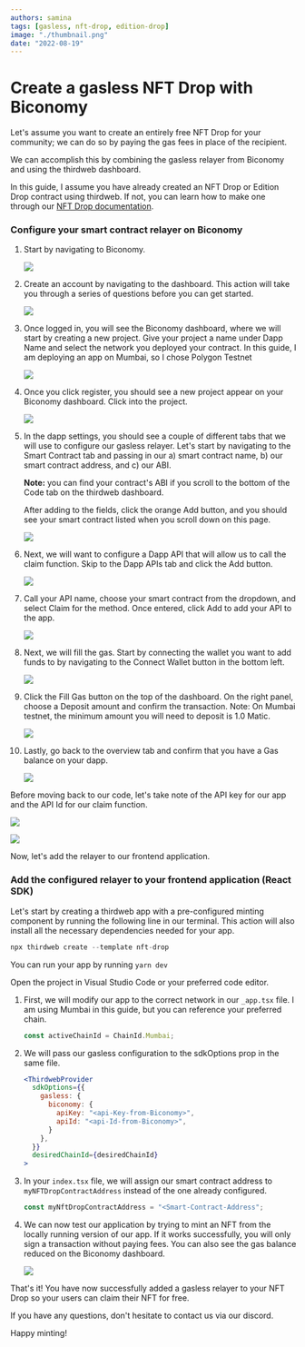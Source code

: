 ```yaml
---
authors: samina
tags: [gasless, nft-drop, edition-drop]
image: "./thumbnail.png"
date: "2022-08-19"
---
```


# Create a gasless NFT Drop with Biconomy

Let's assume you want to create an entirely free NFT Drop for your community; we can do so by paying the gas fees in place of the recipient.

<!-- truncate -->

We can accomplish this by combining the gasless relayer from Biconomy and using the thirdweb dashboard.

In this guide, I assume you have already created an NFT Drop or Edition Drop contract using thirdweb. If not, you can learn how to make one through our [NFT Drop documentation](./getting-started/deploying-contracts).

### Configure your smart contract relayer on Biconomy

1. Start by navigating to Biconomy.

   ![](0.png)

2. Create an account by navigating to the dashboard. This action will take you through a series of questions before you can get started.

   ![](1.png)

3. Once logged in, you will see the Biconomy dashboard, where we will start by creating a new project. Give your project a name under Dapp Name and select the network you deployed your contract. In this guide, I am deploying an app on Mumbai, so I chose Polygon Testnet

   ![](2.png)

4. Once you click register, you should see a new project appear on your Biconomy dashboard. Click into the project.

   ![](3.png)

5. In the dapp settings, you should see a couple of different tabs that we will use to configure our gasless relayer. Let's start by navigating to the Smart Contract tab and passing in our a) smart contract name, b) our smart contract address, and c) our ABI.

   **Note:** you can find your contract's ABI if you scroll to the bottom of the Code tab on the thirdweb dashboard.

   After adding to the fields, click the orange Add button, and you should see your smart contract listed when you scroll down on this page.

   ![](4.png)

6. Next, we will want to configure a Dapp API that will allow us to call the claim function. Skip to the Dapp APIs tab and click the Add button.

   ![](5.png)

7. Call your API name, choose your smart contract from the dropdown, and select Claim for the method. Once entered, click Add to add your API to the app.

   ![](6.png)

8. Next, we will fill the gas. Start by connecting the wallet you want to add funds to by navigating to the Connect Wallet button in the bottom left.

   ![](7.png)

9. Click the Fill Gas button on the top of the dashboard. On the right panel, choose a Deposit amount and confirm the transaction. Note: On Mumbai testnet, the minimum amount you will need to deposit is 1.0 Matic.

   ![](8.png)

10. Lastly, go back to the overview tab and confirm that you have a Gas balance on your dapp.

    ![](9.png)

Before moving back to our code, let's take note of the API key for our app and the API Id for our claim function.

![](10.png)

![](11.png)

Now, let's add the relayer to our frontend application.

### Add the configured relayer to your frontend application (React SDK)

Let's start by creating a thirdweb app with a pre-configured minting component by running the following line in our terminal. This action will also install all the necessary dependencies needed for your app.

```jsx
npx thirdweb create --template nft-drop
```

You can run your app by running `yarn dev`

Open the project in Visual Studio Code or your preferred code editor.

1. First, we will modify our app to the correct network in our `_app.tsx` file. I am using Mumbai in this guide, but you can reference your preferred chain.

   ```jsx
   const activeChainId = ChainId.Mumbai;
   ```

2. We will pass our gasless configuration to the sdkOptions prop in the same file.

   ```jsx
   <ThirdwebProvider
     sdkOptions={{
       gasless: {
         biconomy: {
           apiKey: "<api-Key-from-Biconomy>",
           apiId: "<api-Id-from-Biconomy>",
         }
       },
     }}
     desiredChainId={desiredChainId}
   >
   ```

3. In your `index.tsx` file, we will assign our smart contract address to `myNFTDropContractAddress` instead of the one already configured.

   ```jsx
   const myNftDropContractAddress = "<Smart-Contract-Address";
   ```

4. We can now test our application by trying to mint an NFT from the locally running version of our app. If it works successfully, you will only sign a transaction without paying fees. You can also see the gas balance reduced on the Biconomy dashboard.

   ![](12.png)

That's it! You have now successfully added a gasless relayer to your NFT Drop so your users can claim their NFT for free.

If you have any questions, don't hesitate to contact us via our discord.

Happy minting!
